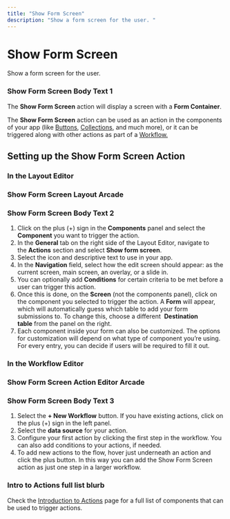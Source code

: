 ```yaml
---
title: "Show Form Screen"
description: "Show a form screen for the user. "
---
```


# Show Form Screen

Show a form screen for the user. 

### Show Form Screen Body Text 1

The **Show Form Screen** action will display a screen with a **Form Container**.

The **Show Form Screen** action can be used as an action in the components of your app (like [Buttons](/essentials/components/button), [Collections](/essentials/components/collection), and much more), or it can be triggered along with other actions as part of a [Workflow.](/getting-started/introduction-to-workflows)

## **Setting up the Show Form Screen Action**

### In the Layout Editor



### Show Form Screen Layout Arcade

### Show Form Screen Body Text 2

1. Click on the plus (+) sign in the **Components** panel and select the **Component** you want to trigger the action.
2. In the **General** tab on the right side of the Layout Editor, navigate to the **Actions** section and select **Show form screen**.
3. Select the icon and descriptive text to use in your app.
4. In the **Navigation** field, select how the edit screen should appear: as the current screen, main screen, an overlay, or a slide in.
5. You can optionally add **Conditions** for certain criteria to be met before a user can trigger this action.
6. Once this is done, on the **Screen** (not the components panel), click on the component you selected to trigger the action. A **Form** will appear, which will automatically guess which table to add your form submissions to. To change this, choose a different  **Destination table** from the panel on the right.
7. Each component inside your form can also be customized. The options for customization will depend on what type of component you’re using. For every entry, you can decide if users will be required to fill it out.

### In the Workflow Editor



### Show Form Screen Action Editor Arcade

### Show Form Screen Body Text 3

1. Select the **+ New Workflow** button. If you have existing actions, click on the plus (+) sign in the left panel.
2. Select the **data source** for your action.
3. Configure your first action by clicking the first step in the workflow. You can also add conditions to your actions, if needed.
4. To add new actions to the flow, hover just underneath an action and click the plus button. In this way you can add the Show Form Screen action as just one step in a larger workflow.



### Intro to Actions full list blurb

Check the [Introduction to Actions](/automation/actions) page for a full list of components that can be used to trigger actions.

